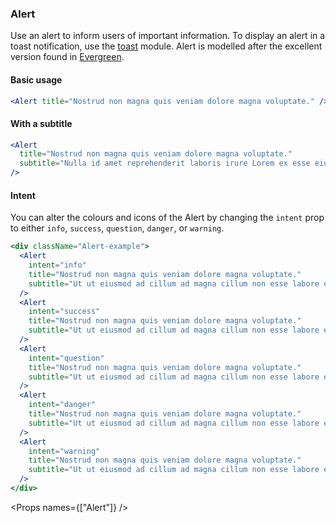 
<Nav title="Alert" />

<SEO title="Alert" />

<Container>
<Article sidebar={[
  { id: 'Alert', name: 'Alert' },
  { id: 'Basic usage', name: 'Basic usage' },
  { id: 'With a subtitle', name: 'With a subtitle' },
  { id: 'Intent', name: 'Intent options'},
  { id: 'Props', name: 'Props'}
]}>

# Alert

Use an alert to inform users of important information. To display an alert in a toast notification, use the [toast](/components/toast) module. Alert is modelled after the excellent version found in [Evergreen](https://evergreen.segment.com/components/alert).

#### Basic usage

```jsx
<Alert title="Nostrud non magna quis veniam dolore magna voluptate." />
```

#### With a subtitle

```jsx
<Alert
  title="Nostrud non magna quis veniam dolore magna voluptate."
  subtitle="Nulla id amet reprehenderit laboris irure Lorem ex esse eiusmod eiusmod occaecat officia. Quis in reprehenderit dolor veniam id sunt mollit reprehenderit."
/>
```

#### Intent

You can alter the colours and icons of the Alert by changing the `intent` prop to either `info`, `success`, `question`, `danger`, or `warning`.

```jsx
<div className="Alert-example">
  <Alert
    intent="info"
    title="Nostrud non magna quis veniam dolore magna voluptate."
    subtitle="Ut ut eiusmod ad cillum ad magna cillum non esse labore exercitation qui minim minim."
  />
  <Alert
    intent="success"
    title="Nostrud non magna quis veniam dolore magna voluptate."
    subtitle="Ut ut eiusmod ad cillum ad magna cillum non esse labore exercitation qui minim minim."
  />
  <Alert
    intent="question"
    title="Nostrud non magna quis veniam dolore magna voluptate."
    subtitle="Ut ut eiusmod ad cillum ad magna cillum non esse labore exercitation qui minim minim."
  />
  <Alert
    intent="danger"
    title="Nostrud non magna quis veniam dolore magna voluptate."
    subtitle="Ut ut eiusmod ad cillum ad magna cillum non esse labore exercitation qui minim minim."
  />
  <Alert
    intent="warning"
    title="Nostrud non magna quis veniam dolore magna voluptate."
    subtitle="Ut ut eiusmod ad cillum ad magna cillum non esse labore exercitation qui minim minim."
  />
</div>
```

<Props names={["Alert"]} />

</Article>
</Container>
